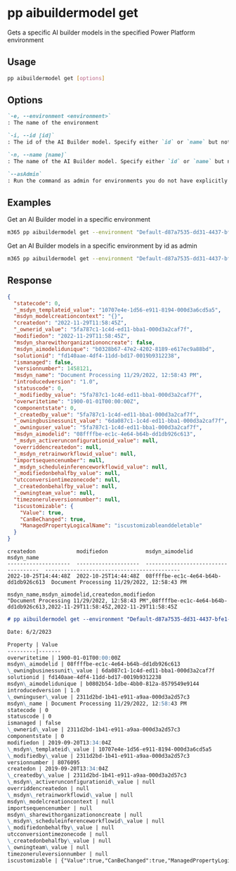 
# pp aibuildermodel get

Gets a specific AI builder models in the specified Power Platform environment

## Usage

```sh
pp aibuildermodel get [options]
```

## Options

```md defintion-list
`-e, --environment <environment>`
: The name of the environment

`-i, --id [id]`
: The id of the AI Builder model. Specify either `id` or `name` but not both

`-n, --name [name]`
: The name of the AI Builder model. Specify either `id` or `name` but not both

`--asAdmin`
: Run the command as admin for environments you do not have explicitly assigned permissions to
```

<Global />

## Examples

Get an AI Builder model in a specific environment

```sh
m365 pp aibuildermodel get --environment "Default-d87a7535-dd31-4437-bfe1-95340acd55c5" --name "Document Processing 11/29/2022, 12:58:43 PM"
```

Get an AI Builder models in a specific environment by id as admin

```sh
m365 pp aibuildermodel get --environment "Default-d87a7535-dd31-4437-bfe1-95340acd55c5" --id "08ffffbe-ec1c-4e64-b64b-dd1db926c613" --asAdmin
```

## Response

<Tabs>
  <TabItem value="JSON">

  ```json
  {
    "statecode": 0,
    "_msdyn_templateid_value": "10707e4e-1d56-e911-8194-000d3a6cd5a5",
    "msdyn_modelcreationcontext": "{}",
    "createdon": "2022-11-29T11:58:45Z",
    "_ownerid_value": "5fa787c1-1c4d-ed11-bba1-000d3a2caf7f",
    "modifiedon": "2022-11-29T11:58:45Z",
    "msdyn_sharewithorganizationoncreate": false,
    "msdyn_aimodelidunique": "b0328b67-47e2-4202-8189-e617ec9a88bd",
    "solutionid": "fd140aae-4df4-11dd-bd17-0019b9312238",
    "ismanaged": false,
    "versionnumber": 1458121,
    "msdyn_name": "Document Processing 11/29/2022, 12:58:43 PM",
    "introducedversion": "1.0",
    "statuscode": 0,
    "_modifiedby_value": "5fa787c1-1c4d-ed11-bba1-000d3a2caf7f",
    "overwritetime": "1900-01-01T00:00:00Z",
    "componentstate": 0,
    "_createdby_value": "5fa787c1-1c4d-ed11-bba1-000d3a2caf7f",
    "_owningbusinessunit_value": "6da087c1-1c4d-ed11-bba1-000d3a2caf7f",
    "_owninguser_value": "5fa787c1-1c4d-ed11-bba1-000d3a2caf7f",
    "msdyn_aimodelid": "08ffffbe-ec1c-4e64-b64b-dd1db926c613",
    "_msdyn_activerunconfigurationid_value": null,
    "overriddencreatedon": null,
    "_msdyn_retrainworkflowid_value": null,
    "importsequencenumber": null,
    "_msdyn_scheduleinferenceworkflowid_value": null,
    "_modifiedonbehalfby_value": null,
    "utcconversiontimezonecode": null,
    "_createdonbehalfby_value": null,
    "_owningteam_value": null,
    "timezoneruleversionnumber": null,
    "iscustomizable": {
      "Value": true,
      "CanBeChanged": true,
      "ManagedPropertyLogicalName": "iscustomizableanddeletable"
    }
  }
  ```

  </TabItem>
  <TabItem value="Text">

  ```text
  createdon             modifiedon            msdyn_aimodelid                       msdyn_name
  --------------------  --------------------  ------------------------------------  -------------------------------------------
  2022-10-25T14:44:48Z  2022-10-25T14:44:48Z  08ffffbe-ec1c-4e64-b64b-dd1db926c613  Document Processing 11/29/2022, 12:58:43 PM
  ```

  </TabItem>
  <TabItem value="CSV">

  ```csv
  msdyn_name,msdyn_aimodelid,createdon,modifiedon
  "Document Processing 11/29/2022, 12:58:43 PM",08ffffbe-ec1c-4e64-b64b-dd1db926c613,2022-11-29T11:58:45Z,2022-11-29T11:58:45Z
  ```

  </TabItem>
  <TabItem value="Markdown">

  ```md
  # pp aibuildermodel get --environment "Default-d87a7535-dd31-4437-bfe1-95340acd55c5" --id "08ffffbe-ec1c-4e64-b64b-dd1db926c613"

  Date: 6/2/2023

  Property | Value
  ---------|-------
  overwritetime | 1900-01-01T00:00:00Z
  msdyn\_aimodelid | 08ffffbe-ec1c-4e64-b64b-dd1db926c613
  \_owningbusinessunit\_value | 6da087c1-1c4d-ed11-bba1-000d3a2caf7f
  solutionid | fd140aae-4df4-11dd-bd17-0019b9312238
  msdyn\_aimodelidunique | b0802b54-1dbe-4bb0-812a-8579549e9144
  introducedversion | 1.0
  \_owninguser\_value | 2311d2bd-1b41-e911-a9aa-000d3a2d57c3
  msdyn\_name | Document Processing 11/29/2022, 12:58:43 PM
  statecode | 0
  statuscode | 0
  ismanaged | false
  \_ownerid\_value | 2311d2bd-1b41-e911-a9aa-000d3a2d57c3
  componentstate | 0
  modifiedon | 2019-09-20T13:34:04Z
  \_msdyn\_templateid\_value | 10707e4e-1d56-e911-8194-000d3a6cd5a5
  \_modifiedby\_value | 2311d2bd-1b41-e911-a9aa-000d3a2d57c3
  versionnumber | 8076095
  createdon | 2019-09-20T13:34:04Z
  \_createdby\_value | 2311d2bd-1b41-e911-a9aa-000d3a2d57c3
  \_msdyn\_activerunconfigurationid\_value | null
  overriddencreatedon | null
  \_msdyn\_retrainworkflowid\_value | null
  msdyn\_modelcreationcontext | null
  importsequencenumber | null
  msdyn\_sharewithorganizationoncreate | null
  \_msdyn\_scheduleinferenceworkflowid\_value | null
  \_modifiedonbehalfby\_value | null
  utcconversiontimezonecode | null
  \_createdonbehalfby\_value | null
  \_owningteam\_value | null
  timezoneruleversionnumber | null
  iscustomizable | {"Value":true,"CanBeChanged":true,"ManagedPropertyLogicalName":"iscustomizableanddeletable"}
  ```

  </TabItem>
</Tabs>

